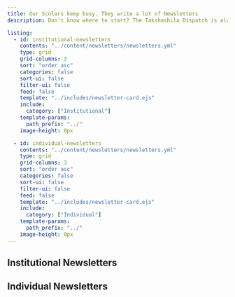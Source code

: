 ```yaml
---
title: Our Scolars keep busy. They write a lot of Newsletters
description: Don’t know where to start? The Takshashila Dispatch is always a safe bet!

listing:
  - id: institutional-newsletters
    contents: "../content/newsletters/newsletters.yml"
    type: grid
    grid-columns: 3
    sort: "order asc"
    categories: false
    sort-ui: false
    filter-ui: false
    feed: false
    template: "../includes/newsletter-card.ejs"
    include:
      category: ["Institutional"]
    template-params: 
      path_prefix: "../"
    image-height: 0px

  - id: individual-newsletters
    contents: "../content/newsletters/newsletters.yml"
    type: grid
    grid-columns: 3
    sort: "order asc"
    categories: false
    sort-ui: false
    filter-ui: false
    feed: false
    template: "../includes/newsletter-card.ejs"
    include:
      category: ["Individual"]
    template-params: 
      path_prefix: "../"
    image-height: 0px
---
```


<!-- Start of Institutional Newsletter Section -->

::: {.section-heading-subtitle}
## Institutional Newsletters
:::

:::{#institutional-newsletters}
:::

<!-- End of Institutional Newsletter Section -->

<!-- Start of Individual Newsletter Section -->

::: {.section-heading-subtitle}
## Individual Newsletters
:::

:::{#individual-newsletters}
:::

<!-- End of Individual Newsletter Section -->
